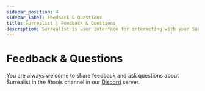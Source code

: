 ```yaml
---
sidebar_position: 4
sidebar_label: Feedback & Questions
title: Surrealist | Feedback & Questions
description: Surrealist is user interface for interacting with your SurrealDB database visually. It enables you to seamlessly connect to any SurrealDB instance, allowing you to execute queries, explore your tables, design your schemas, and much more.
---
```


# Feedback & Questions

You are always welcome to share feedback and ask questions about Surrealist in the #tools channel in our [Discord](https://discord.gg/surrealdb) server.